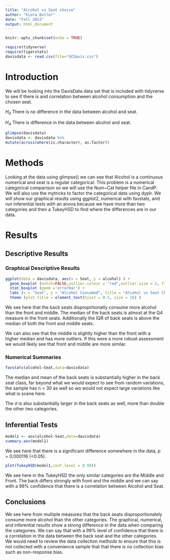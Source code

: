 ```yaml
---
title: "Alcohol vs Seat choice"
author: "Kiara Butler"
date: "Fall 2023"
output: html_document
---
```


```r
knitr::opts_chunk$set(echo = TRUE)
```

```r
require(tidyverse)
require(tigerstats)
davisdata <- read.csv(file="UCDavis.csv")
```
# Introduction

We will be looking into the DavisData data set that is included with tidyverse to see if there is and correlation between alcohol consumption and the chosen seat.  

$H_0$ There is no difference in the data between alcohol and seat.

$H_A$ There is difference in the data between alcohol and seat.

```r
glimpse(davisdata)
davisdata <- davisdata %>%
mutate(across(where(is.character), as.factor))
```

# Methods

Looking at the data using glimpse() we can see that Alcohol is a continuous numerical and seat is a regular categorical. This problem is a numerical categorical comparison so we will use the Num~Cat helper file in CandP. We will also use the mytricks to factor the categorical data using dyplr. We will show our graphical results using ggplot2, numerical with favstats, and run inferential tests with an anova because we have more than two categories and then a TukeyHSD to find where the differences are in our data.

# Results

## Descriptive Results

### Graphical Descriptive Results

``` r
ggplot(data = davisdata, aes(x = Seat, y = alcohol) ) +
  geom_boxplot (notch=FALSE,outlier.colour = "red",outlier.size = 2, fill = "darkgray") +
  stat_boxplot (geom ='errorbar') +
  labs (x = "Seat", y = "Alcohol Consumed", title = "Alcohol vs Seat Choice") +
  theme (plot.title = element_text(hjust = 0.5, size = 16) )
```

We see here that the back seats dispropirtionatly consume more alcohol than the front and middle. The median of the back seats is almost at the Q4 measure in the front seats. Additionally the IQR of back seats is above the median of both the front and middle seats.

We can also see that the middle is slightly higher than the front with a higher median and has more outliers. If this were a more robust assessment we would likely see that front and middle are more similar.


### Numerical Summaries 

``` r
favstats(alcohol~Seat,data=davisdata)
```

The median and mean of the back seats is substantially higher in the back seat class, far beyond what we would expect to see from random variations, the sample has n > 30 as well so wo would not expect large variations like what is scene here.

The $\sigma$ is also substantially larger in the back seats as well, more than double the other two categories.

## Inferential Tests

``` r
model1 <- aov(alcohol~Seat,data=davisdata)
summary.aov(model1)
```

We see here that there is a significant difference somewhere in the data, p = 0.000116 (<0.05).

```r
plot(TukeyHSD(model1,conf.level = 0.99))
```

We see here in the TukeyHSD the only similar categories are the Middle and Front. The back differs strongly with front and the middle and we can say with a 99% confidence that there is a correlation between Alcohol and Seat.

## Conclusions

We see here from multiple measures that the back seats disproportionately consume more alcohol than the other categories. The graphical, numerical, and inferential results show a strong difference in the data when comparing the categories. We can say that with a 99% level of confidence that there is a correlation in the data between the back seat and the other categories. We would need to review the data collection methods to ensure that this is not collected with a convenience sample that that there is no collection bias such as non-response bias. 

